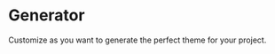 

# Generator

Customize as you want to generate the perfect theme for your project.

<Canvas>
  <Story
    name="Provider Component"
  >
    <ThemeGenerator />
  </Story>
</Canvas>
